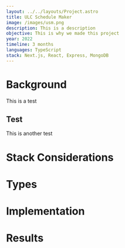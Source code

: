 ```yaml
---
layout: ../../layouts/Project.astro
title: ULC Schedule Maker
image: /images/usm.png
description: This is a description
objective: This is why we made this project
year: 2022
timeline: 3 months
languages: TypeScript
stack: Next.js, React, Express, MongoDB
---
```


# Background
This is a test

## Test

This is another test

# Stack Considerations

# Types

# Implementation

# Results
